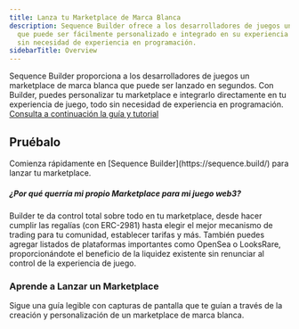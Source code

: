 ```yaml
---
title: Lanza tu Marketplace de Marca Blanca
description: Sequence Builder ofrece a los desarrolladores de juegos un marketplace de marca blanca
  que puede ser fácilmente personalizado e integrado en su experiencia de juego
  sin necesidad de experiencia en programación.
sidebarTitle: Overview
---
```


Sequence Builder proporciona a los desarrolladores de juegos un marketplace de marca blanca que puede ser lanzado en segundos. Con Builder, puedes personalizar tu marketplace e integrarlo directamente en tu experiencia de juego, todo sin necesidad de experiencia en programación. [Consulta a continuación la guía y tutorial](/solutions/marketplaces/white-label-marketplace/overview#learn-to-launch-a-marketplace)

## Pruébalo

<Note>
  Comienza rápidamente en [Sequence Builder](https://sequence.build/) para lanzar tu marketplace.
</Note>

##### ¿Por qué querría mi propio Marketplace para mi juego web3?

Builder te da control total sobre todo en tu marketplace, desde hacer cumplir las regalías (con ERC-2981) hasta
elegir el mejor mecanismo de trading para tu comunidad, establecer tarifas y más.
También puedes agregar listados de plataformas importantes como OpenSea o LooksRare, proporcionándote el beneficio de la liquidez existente sin renunciar al control de la experiencia de juego.

### Aprende a Lanzar un Marketplace

<CardGroup cols={2}>
  <Card title="8-step Readable Guide" icon="book-open" href="/solutions/marketplaces/white-label-marketplace/guide">
    Sigue una guía legible con capturas de pantalla que te guían a través de la creación y personalización de un marketplace de marca blanca.
  </Card>
</CardGroup>
